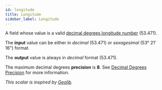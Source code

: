 ```yaml
---
id: longitude
title: Longitude
sidebar_label: Longitude
---
```


A field whose value is a valid [decimal degrees longitude number](https://en.wikipedia.org/wiki/Longitude) (53.471).

The **input** value can be either in _decimal_ (53.471) or _sexagesimal_ (53° 21' 16") format.

The **output** value is always in _decimal_ format (53.471).

The maximum decimal degrees **precision** is **8**. See [Decimal Degrees Precision](https://en.wikipedia.org/wiki/Decimal_degrees#Precision) for more information.

_This scalar is inspired by [Geolib](https://github.com/manuelbieh/geolib)._

